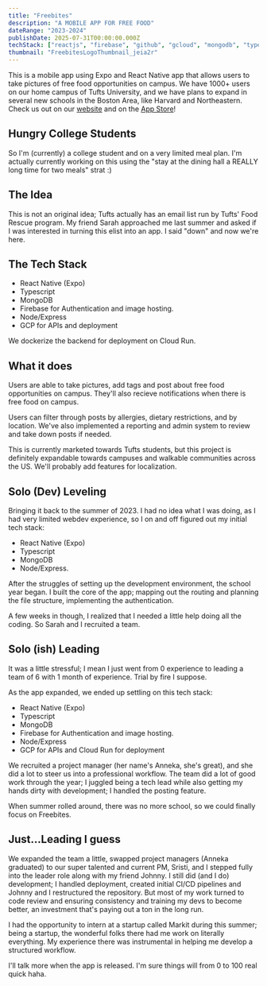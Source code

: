 ```yaml
---
title: "Freebites"
description: "A MOBILE APP FOR FREE FOOD"
dateRange: "2023-2024"
publishDate: 2025-07-31T00:00:00.000Z
techStack: ["reactjs", "firebase", "github", "gcloud", "mongodb", "typescript"]
thumbnail: "FreebitesLogoThumbnail_jeia2r"
---
```



<CldImage
  src="FreebitesLogoThumbnail_jeia2r"
  width={800}
  height={500}
  class="m-auto rounded-4xl"
/>

<SectionTitle title="Overview" />

This is a mobile app using Expo and React Native app that allows users to take
pictures of free food opportunities on campus. We have 1000+ users on our home
campus of Tufts University, and we have plans to expand in several new schools in
the Boston Area, like Harvard and Northeastern. Check us out on our [website](https://www.freebites.org)
and on the [App Store](https://apps.apple.com/us/app/freebites/id6664051907)!

<SectionTitle title="Background" />

## Hungry College Students

So I'm (currently) a college student and on a very limited meal plan. I'm
actually currently working on this using the "stay at the dining hall a REALLY
long time for two meals" strat :)

## The Idea

This is not an original idea; Tufts actually has an email list run by Tufts'
Food Rescue program. My friend Sarah approached me last summer and asked if I
was interested in turning this elist into an app. I said "down" and now we're here.

## The Tech Stack

- React Native (Expo)
- Typescript
- MongoDB
- Firebase for Authentication and image hosting.
- Node/Express
- GCP for APIs and deployment

We dockerize the backend for deployment on Cloud Run.

## What it does

Users are able to take pictures, add tags and post about free food opportunities
on campus. They'll also recieve notifications when there is free food on campus.

Users can filter through posts by allergies, dietary restrictions, and by location.
We've also implemented a reporting and admin system to review and take down posts
if needed.

This is currently marketed towards Tufts students, but this project is definitely
expandable towards campuses and walkable communities across the US. We'll probably
add features for localization.

<SectionTitle title="Process" />

## Solo (Dev) Leveling

Bringing it back to the summer of 2023. I had no idea what I was doing, as I had
very limited webdev experience, so I on and off figured out my initial tech stack:

- React Native (Expo)
- Typescript
- MongoDB
- Node/Express.

After the struggles of setting up the development environment, the school year
began. I built the core of the app; mapping out the routing and planning the file
structure, implementing the authentication.

A few weeks in though, I realized that I needed a little help doing all the coding.
So Sarah and I recruited a team.

## Solo (ish) Leading

It was a little stressful; I mean I just went from 0 experience to leading a
team of 6 with 1 month of experience. Trial by fire I suppose.

As the app expanded, we ended up settling on this tech stack:

- React Native (Expo)
- Typescript
- MongoDB
- Firebase for Authentication and image hosting.
- Node/Express
- GCP for APIs and Cloud Run for deployment

We recruited a project manager (her name's Anneka, she's great), and she did a lot
to steer us into a professional workflow. The team did a lot of good work through
the year; I juggled being a tech lead while also getting my hands dirty with
development; I handled the posting feature.

When summer rolled around, there was no more school, so we could finally focus on Freebites.

## Just...Leading I guess

We expanded the team a little, swapped project managers (Anneka graduated) to our
super talented and current PM, Sristi, and I stepped fully into the leader role
along with my friend Johnny. I still did (and I do) development; I handled
deployment, created initial CI/CD pipelines and Johnny and I restructured the
repository. But most of my work turned to code review and ensuring consistency
and training my devs to become better, an investment that's paying out a ton in
the long run.

I had the opportunity to intern at a startup called Markit during this summer;
being a startup, the wonderful folks there had me work on literally everything.
My experience there was instrumental in helping me develop a structured workflow.

I'll talk more when the app is released. I'm sure things will from 0 to 100 real
quick haha.

